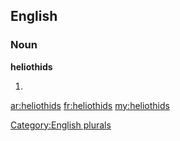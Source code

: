 ==English==

===Noun===
'''heliothids'''

# {{plural of|[[heliothid]]}}

[[Category:English plurals]]

[[ar:heliothids]]
[[fr:heliothids]]
[[my:heliothids]]